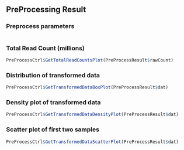 ## PreProcessing Result

### Preprocess parameters

```{r}

```

### Total Read Count (millions)

```{r}
PreProcessCtrl$GetTotalReadCountsPlot(PreProcessResult$rawCount)
```

### Distribution of transformed data

```{r}
PreProcessCtrl$GetTransformedDataBoxPlot(PreProcessResult$dat)
```

### Density plot of transformed data

```{r}
PreProcessCtrl$GetTransformedDataDensityPlot(PreProcessResult$dat)
```

### Scatter plot of first two samples

```{r}
PreProcessCtrl$GetTransformedDataScatterPlot(PreProcessResult$dat)
```



